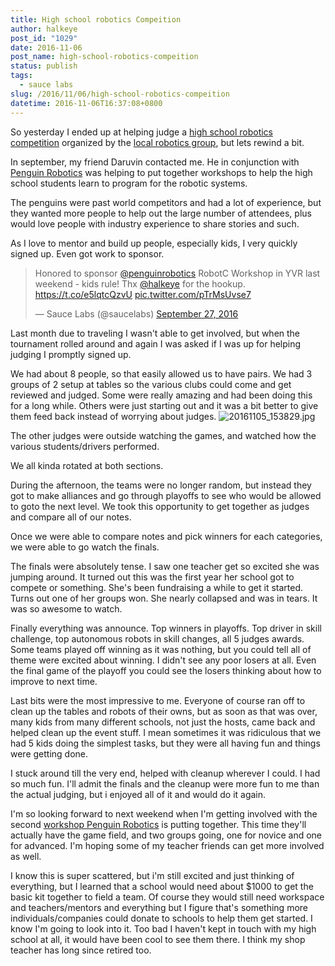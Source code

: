 ```yaml
---
title: High school robotics Compeition
author: halkeye
post_id: "1029"
date: 2016-11-06
post_name: high-school-robotics-compeition
status: publish
tags:
  - sauce labs
slug: /2016/11/06/high-school-robotics-compeition
datetime: 2016-11-06T16:37:08+0800
---
```


So yesterday I ended up at helping judge a [high school robotics competition](https://www.robotevents.com/robot-competitions/vex-robotics-competition/RE-VRC-15-3684.html) organized by the [local robotics group](https://www.pyrs.ca/), but lets rewind a bit.

In september, my friend Daruvin contacted me. He in conjunction with [Penguin Robotics](https://penguinrobotics.ca/) was helping to put together workshops to help the high school students learn to program for the robotic systems.

The penguins were past world competitors and had a lot of experience, but they wanted more people to help out the large number of attendees, plus would love people with industry experience to share stories and such.

As I love to mentor and build up people, especially kids, I very quickly signed up. Even got work to sponsor.

<blockquote class="twitter-tweet" data-lang="en"><p lang="en" dir="ltr">Honored to sponsor <a href="https://twitter.com/penguinrobotics?ref_src=twsrc%5Etfw">@penguinrobotics</a> RobotC Workshop in YVR last weekend - kids rule! Thx <a href="https://twitter.com/halkeye?ref_src=twsrc%5Etfw">@halkeye</a> for the hookup. <a href="https://t.co/e5lqtcQzvU">https://t.co/e5lqtcQzvU</a> <a href="https://t.co/pTrMsUvse7">pic.twitter.com/pTrMsUvse7</a></p>&mdash; Sauce Labs (@saucelabs) <a href="https://twitter.com/saucelabs/status/780858352251334656?ref_src=twsrc%5Etfw">September 27, 2016</a></blockquote>

Last month due to traveling I wasn't able to get involved, but when the tournament rolled around and again I was asked if I was up for helping judging I promptly signed up.

We had about 8 people, so that easily allowed us to have pairs. We had 3 groups of 2 setup at tables so the various clubs could come and get reviewed and judged. Some were really amazing and had been doing this for a long while. Others were just starting out and it was a bit better to give them feed back instead of worrying about judges.
![20161105_153829.jpg](20161105_153829.jpg)

The other judges were outside watching the games, and watched how the various students/drivers performed.

We all kinda rotated at both sections.

During the afternoon, the teams were no longer random, but instead they got to make alliances and go through playoffs to see who would be allowed to goto the next level. We took this opportunity to get together as judges and compare all of our notes.

Once we were able to compare notes and pick winners for each categories, we were able to go watch the finals.

The finals were absolutely tense. I saw one teacher get so excited she was jumping around. It turned out this was the first year her school got to compete or something. She's been fundraising a while to get it started. Turns out one of her groups won. She nearly collapsed and was in tears. It was so awesome to watch.

Finally everything was announce. Top winners in playoffs. Top driver in skill challenge, top autonomous robots in skill changes, all 5 judges awards. Some teams played off winning as it was nothing, but you could tell all of theme were excited about winning. I didn't see any poor losers at all. Even the final game of the playoff you could see the losers thinking about how to improve to next time.

Last bits were the most impressive to me. Everyone of course ran off to clean up the tables and robots of their owns, but as soon as that was over, many kids from many different schools, not just the hosts, came back and helped clean up the event stuff. I mean sometimes it was ridiculous that we had 5 kids doing the simplest tasks, but they were all having fun and things were getting done.

I stuck around till the very end, helped with cleanup wherever I could. I had so much fun. I'll admit the finals and the cleanup were more fun to me than the actual judging, but i enjoyed all of it and would do it again.

I'm so looking forward to next weekend when I'm getting involved with the second [workshop Penguin Robotics](https://www.facebook.com/events/1102273973226154/) is putting together. This time they'll actually have the game field, and two groups going, one for novice and one for advanced. I'm hoping some of my teacher friends can get more involved as well.

I know this is super scattered, but i'm still excited and just thinking of everything, but I learned that a school would need about $1000 to get the basic kit together to field a team. Of course they would still need workspace and teachers/mentors and everything but I figure that's something more individuals/companies could donate to schools to help them get started. I know I'm going to look into it. Too bad I haven't kept in touch with my high school at all, it would have been cool to see them there. I think my shop teacher has long since retired too.
